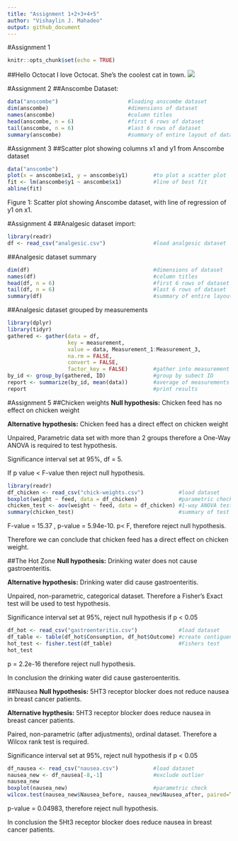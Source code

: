 ```yaml
---
title: "Assignment 1+2+3+4+5"
author: "Vishaylin J. Mahadeo"
output: github_document
---
```


#Assignment 1
```r
knitr::opts_chunk$set(echo = TRUE)

```

##Hello Octocat
I love Octocat. She's the coolest cat in town.
![](https://dl.dropboxusercontent.com/u/11805474/painblogr/biostats/images/octocat.png)

#Assignment 2
##Anscombe Dataset:
```r
data("anscombe")                      #loading anscombe dataset
dim(anscombe)                         #dimensions of dataset
names(anscombe)                       #column titles
head(anscombe, n = 6)                 #first 6 rows of dataset
tail(anscombe, n = 6)                 #last 6 rows of dataset
summary(anscombe)                     #summary of entire layout of dataset
```

#Assignment 3
##Scatter plot showing columns x1 and y1 from Anscombe dataset
```r
data("anscombe")
plot(x = anscombe$x1, y = anscombe$y1)        #to plot a scatter plot
fit <- lm(anscombe$y1 ~ anscombe$x1)          #line of best fit
abline(fit)
```
Figure 1: Scatter plot showing Anscombe dataset, with line of regression of y1 on x1.

#Assignment 4
##Analgesic dataset import:
```r
library(readr)
df <- read_csv("analgesic.csv")               #load analgesic dataset
```

##Analgesic dataset summary
```r
dim(df)                                       #dimensions of dataset
names(df)                                     #column titles
head(df, n = 6)                               #first 6 rows of dataset
tail(df, n = 6)                               #last 6 rows of dataset
summary(df)                                   #summary of entire layout
```

##Analgesic dataset grouped by measurements
```r
library(dplyr)
library(tidyr)
gathered <- gather(data = df,
                   key = measurement, 
                   value = data, Measurement_1:Measurement_3,
                   na.rm = FALSE,
                   convert = FALSE,
                   factor_key = FALSE)        #gather into measurement column
by_id <- group_by(gathered, ID)               #group by subect ID
report <- summarize(by_id, mean(data))        #average of measurements by_id
report                                        #print results
```

#Assignment 5
##Chicken weights
**Null hypothesis:** Chicken feed has no effect on chicken weight

**Alternative hypothesis:** Chicken feed has a direct effect on chicken weight

Unpaired, Parametric data set with more than 2 groups therefore a One-Way ANOVA is required to test hypothesis.

Significance interval set at 95%, df = 5.

If p value < F-value then reject null hypothesis.
``` r
library(readr)
df_chicken <- read_csv("chick-weights.csv")           #load dataset
boxplot(weight ~ feed, data = df_chicken)             #parametric check
chicken_test <- aov(weight ~ feed, data = df_chicken) #1-way ANOVA test
summary(chicken_test)                                 #summary of test
```
F-value = 15.37 , p-value = 5.94e-10. p< F, therefore reject null hypothesis.

Therefore we can conclude that chicken feed has a direct effect on chicken weight.

##The Hot Zone
**Null hypothesis:** Drinking water does not cause gastroenteritis.

**Alternative hypothesis:** Drinking water did cause gastroenteritis.

Unpaired, non-parametric, categorical dataset. Therefore a Fisher's Exact test will be used to test hypothesis.

Significance interval set at 95%, reject null hypothesis if p < 0.05
``` r
df_hot <- read_csv("gastroenteritis.csv")             #load dataset
df_table <- table(df_hot$Consumption, df_hot$Outcome) #create contiguency tab
hot_test <- fisher.test(df_table)                     #Fishers test
hot_test
```
p = 2.2e-16 therefore reject null hypothesis.

In conclusion the drinking water did cause gasteroenteritis.


##Nausea
**Null hypothesis:** 5HT3 receptor blocker does not reduce nausea in breast cancer patients.

**Alternative hypthesis:** 5HT3 receptor blocker does reduce nausea in breast cancer patients.

Paired, non-parametric (after adjustments), ordinal dataset. Therefore a Wilcox rank test is required.

Significance interval set at 95%, reject null hypothesis if p < 0.05
``` r
df_nausea <- read_csv("nausea.csv")           #load dataset
nausea_new <- df_nausea[-8,-1]                #exclude outlier
nausea_new
boxplot(nausea_new)                           #parametric check
wilcox.test(nausea_new$Nausea_before, nausea_new$Nausea_after, paired=TRUE)   #Wilcox stat test
```
p-value = 0.04983, therefore reject null hypothesis.

In conclusion the 5Ht3 receptor blocker does reduce nausea in breast cancer patients.
